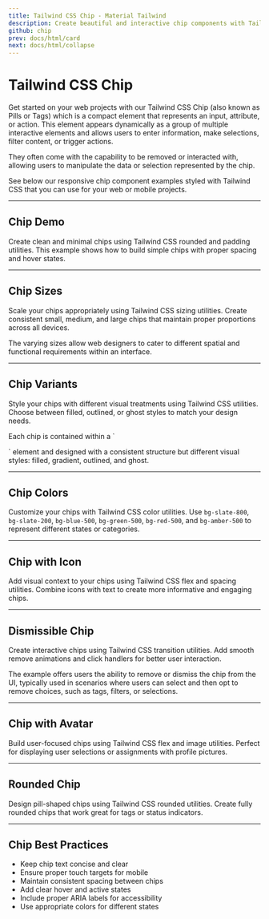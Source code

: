```yaml
---
title: Tailwind CSS Chip - Material Tailwind
description: Create beautiful and interactive chip components with Tailwind CSS. Perfect for tags, filters, and selections in your web applications.
github: chip
prev: docs/html/card
next: docs/html/collapse
---
```


# Tailwind CSS Chip

Get started on your web projects with our Tailwind CSS Chip (also known as Pills or Tags) which is a compact element that represents an input, attribute, or action. This element appears dynamically as a group of multiple interactive elements and allows users to enter information, make selections, filter content, or trigger actions.

They often come with the capability to be removed or interacted with, allowing users to manipulate the data or selection represented by the chip.

See below our responsive chip component examples styled with Tailwind CSS that you can use for your web or mobile projects.

---

## Chip Demo

Create clean and minimal chips using Tailwind CSS rounded and padding utilities. This example shows how to build simple chips with proper spacing and hover states.

<PreviewWithCode relativePath="chip/chip-demo.tsx" language="html" />

---

## Chip Sizes

Scale your chips appropriately using Tailwind CSS sizing utilities. Create consistent small, medium, and large chips that maintain proper proportions across all devices.

<PreviewWithCode relativePath="chip/chip-sizes.tsx" language="html" />

<p class="mt-4 antialiased text-foreground">The varying sizes allow web designers to cater to different spatial and functional requirements within an interface.</p>

---

## Chip Variants

Style your chips with different visual treatments using Tailwind CSS utilities. Choose between filled, outlined, or ghost styles to match your design needs.

<PreviewWithCode relativePath="chip/chip-variants.tsx" language="html" />

<p class="mt-4 antialiased text-foreground">Each chip is contained within a `<div>` element and designed with a consistent structure but different visual styles: filled, gradient, outlined, and ghost.</p>

---

## Chip Colors

Customize your chips with Tailwind CSS color utilities. Use `bg-slate-800`, `bg-slate-200`, `bg-blue-500`, `bg-green-500`, `bg-red-500`, and `bg-amber-500` to represent different states or categories.

<PreviewWithCode relativePath="chip/chip-colors.tsx" language="html" />

---

## Chip with Icon

Add visual context to your chips using Tailwind CSS flex and spacing utilities. Combine icons with text to create more informative and engaging chips.

<PreviewWithCode relativePath="chip/chip-icon.tsx" language="html" />

---

## Dismissible Chip

Create interactive chips using Tailwind CSS transition utilities. Add smooth remove animations and click handlers for better user interaction.

<PreviewWithCode relativePath="chip/chip-dismissible.tsx" language="html" />

<p class="mt-4 antialiased text-foreground">The example offers users the ability to remove or dismiss the chip from the UI, typically used in scenarios where users can select and then opt to remove choices, such as tags, filters, or selections.</p>

---

## Chip with Avatar

Build user-focused chips using Tailwind CSS flex and image utilities. Perfect for displaying user selections or assignments with profile pictures.

<PreviewWithCode relativePath="chip/chip-with-avatar.tsx" language="html" />

---

## Rounded Chip

Design pill-shaped chips using Tailwind CSS rounded utilities. Create fully rounded chips that work great for tags or status indicators.

<PreviewWithCode relativePath="chip/chip-rounded.tsx" language="html" />

---

## Chip Best Practices

- Keep chip text concise and clear
- Ensure proper touch targets for mobile
- Maintain consistent spacing between chips
- Add clear hover and active states
- Include proper ARIA labels for accessibility
- Use appropriate colors for different states
